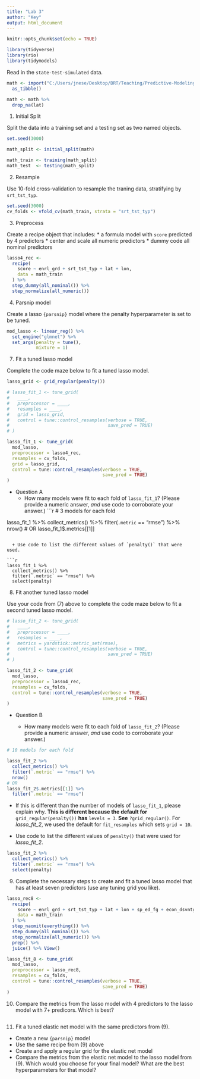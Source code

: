 ```yaml
---
title: "Lab 3"
author: "Key"
output: html_document
---
```


```r
knitr::opts_chunk$set(echo = TRUE)

library(tidyverse)
library(rio)
library(tidymodels)
```

Read in the `state-test-simulated` data.

```r
math <- import("C:/Users/jnese/Desktop/BRT/Teaching/Predictive-Modeling/c4-ml-2020/c4-ml-2020/data/state-test-simulated.csv") %>% 
  as_tibble() 

math <- math %>% 
  drop_na(lat) 
```


1. Initial Split

Split the data into a training set and a testing set as two named objects. 

```r
set.seed(3000)

math_split <- initial_split(math) 

math_train <- training(math_split)
math_test  <- testing(math_split)
```

2. Resample

Use 10-fold cross-validation to resample the traning data, stratifying by `srt_tst_typ`.

```r

set.seed(3000)
cv_folds <- vfold_cv(math_train, strata = "srt_tst_typ")
```

3. Preprocess

Create a recipe object that includes:
* a formula model with `score` predicted by 4 predictors
* center and scale all numeric predictors
* dummy code all nominal predictors

```r

lasso4_rec <- 
  recipe(
    score ~ enrl_grd + srt_tst_typ + lat + lon, 
    data = math_train
  ) %>%
  step_dummy(all_nominal()) %>%
  step_normalize(all_numeric()) 
```

4. Parsnip model

Create a lasso `{parsnip}` model where the penalty hyperparameter is set to be tuned.

```r

mod_lasso <- linear_reg() %>%
  set_engine("glmnet") %>% 
  set_args(penalty = tune(),
           mixture = 1)

```

7. Fit a tuned lasso model

Complete the code maze below to fit a tuned lasso model.

```r

lasso_grid <- grid_regular(penalty())

# lasso_fit_1 <- tune_grid(
#   ____, 
#   preprocessor = ____,
#   resamples = ____,
#   grid = lasso_grid,
#   control = tune::control_resamples(verbose = TRUE,
#                                     save_pred = TRUE)
# )

lasso_fit_1 <- tune_grid(
  mod_lasso, 
  preprocessor = lasso4_rec,
  resamples = cv_folds,
  grid = lasso_grid,
  control = tune::control_resamples(verbose = TRUE,
                                    save_pred = TRUE)
)
```

* Question A
  + How many models were fit to each fold of `lasso_fit_1`? (Please provide a numeric answer, *and* use code to corroborate your answer.)
```r
# 3 models for each fold

lasso_fit_1 %>% 
  collect_metrics() %>% 
  filter(`.metric` == "rmse") %>% 
  nrow()
# OR
lasso_fit_1$.metrics[[1]]
```

  + Use code to list the different values of `penalty()` that were used.

```r

lasso_fit_1 %>% 
  collect_metrics() %>% 
  filter(`.metric` == "rmse") %>% 
  select(penalty)
```

8. Fit another tuned lasso model

Use your code from (7) above to complete the code maze below to fit a second tuned lasso model.

```r

# lasso_fit_2 <- tune_grid(
#   ____, 
#   preprocessor = ____,
#   resamples = ____,
#   metrics = yardstick::metric_set(rmse),
#   control = tune::control_resamples(verbose = TRUE,
#                                     save_pred = TRUE)
# )

lasso_fit_2 <- tune_grid(
  mod_lasso,
  preprocessor = lasso4_rec,
  resamples = cv_folds,
  control = tune::control_resamples(verbose = TRUE,
                                    save_pred = TRUE)
)
```

* Question B

  + How many models were fit to each fold of `lasso_fit_2`? (Please provide a numeric answer, *and* use code to corroborate your answer.)

```r
# 10 models for each fold

lasso_fit_2 %>% 
  collect_metrics() %>% 
  filter(`.metric` == "rmse") %>% 
  nrow()
# OR
lasso_fit_2$.metrics[[1]] %>% 
  filter(`.metric` == "rmse")
```

  + If this is different than the number of models of `lasso_fit_1`, please explain why.
**This is different because the default for** `grid_regular(penalty())` **has** `levels = 3`. **See** `?grid_regular()`. For *lasso_fit_2*, we used the default for `fit_resamples` which sets `grid = 10`.
  
  + Use code to list the different values of `penalty()` that were used for *lasso_fit_2*.

```r
lasso_fit_2 %>% 
  collect_metrics() %>% 
  filter(`.metric` == "rmse") %>% 
  select(penalty)
```

9. Complete the necessary steps to create and fit a tuned lasso model that has at least seven predictors (use any tuning grid you like).

```r

lasso_rec8 <- 
  recipe(
    score ~ enrl_grd + srt_tst_typ + lat + lon + sp_ed_fg + econ_dsvntg + gndr, 
    data = math_train
  ) %>%
  step_naomit(everything()) %>%
  step_dummy(all_nominal()) %>%
  step_normalize(all_numeric()) %>%
  prep() %>% 
  juice() %>% View()

lasso_fit_8 <- tune_grid(
  mod_lasso,
  preprocessor = lasso_rec8,
  resamples = cv_folds,
  control = tune::control_resamples(verbose = TRUE,
                                    save_pred = TRUE)
)

```

10. Compare the metrics from the lasso model with 4 predictors to the lasso model with 7+ predicors. Which is best?

```r

```

11. Fit a tuned elastic net model with the same predictors from (9). 
  + Create a new `{parsnip}` model
  + Use the same recipe from (9) above
  + Create and apply a regular grid for the elastic net model
  + Compare the metrics from the elastic net model to the lasso model from (9). Which would you choose for your final model? What are the best hyperparameters for that model?



